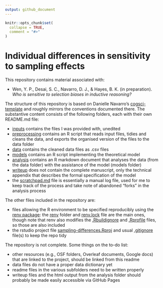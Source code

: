 ```yaml
---
output: github_document
---
```


<!-- README.md is generated from README.Rmd. Please edit that file -->

```r
knitr::opts_chunk$set(
  collapse = TRUE,
  comment = "#>"
)
```
# Individual differences in sensitivity to sampling effects

<!-- badges: start -->
<!-- badges: end -->

This repository contains material associated with:

- Wen, Y. P., Desai, S. C., Navarro, D. J., & Hayes, B. K. (in preparation).
  *Who is sensitive to selection biases in inductive reasoning?*

The structure of this repository is based on Danielle Navarro's 
[cogsci-template](https://github.com/djnavarro/cogsci-template) and roughly 
mirrors the conventions documented there. The substantive content consists of
the following folders, each with their own README.md file:

- [inputs](./inputs) contains the files I was provided with, unedited
- [preprocessing](./preprocessing) contains an R script that reads input files,
  tidies and cleans the data, and exports the organised version of the files to
  the data folder
- [data](./data) contains the cleaned data files as .csv files
- [models](./models) contains an R script implementing the theoretical model
- [analysis](./analysis) contains an R markdown document that analyses the data
  (from the data folder) with the assistance of the model (models folder) 
- [writeup](./writeup) does not contain the complete manuscript, only the 
  technical appendix that describes the formal specification of the model
- the [scratchpad.md](./scratchpad.md) file is essentially a manual log file, used for me to keep track of the process and take note of abandoned "forks" in the analysis process

The other files included in the repository are:

- files allowing the R environment to be specified reproducibly using the   
  [renv package](https://rstudio.github.io/renv/): the [renv](./renv) folder 
  and [renv.lock](./renv.lock) file are the main ones, though note that renv 
  also modifies the [.Rbuildignore](./.Rbuildignore) and 
  [.Rprofile](./.Rprofile) files, so those are also included
- the rstudio project file [sampling-differences.Rproj](./sampling-differences.Rproj) 
  and usual [.gitignore](./.gitignore) file(s) to keep the repo tidy

The repository is not complete. Some things on the to-do list:
  
- other resources (e.g., OSF folders, Overleaf documents, Google docs)
that are linked to the project, should be linked from this readme
- data files do not have a proper data dictionary yet
- readme files in the various subfolders need to be written properly
- writeup files and the html output from the analysis folder should probably
  be made easily accessible via GitHub Pages 
  
  
